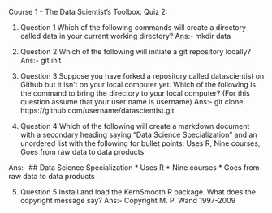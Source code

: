 Course 1 - The Data Scientist's Toolbox:
Quiz 2:

1. Question 1
Which of the following commands will create a directory called data in your current working directory?
Ans:- mkdir data

2. Question 2
Which of the following will initiate a git repository locally?
Ans:- git init

3. Question 3
Suppose you have forked a repository called datascientist on Github but it isn't on your local computer yet. Which of the following is the command to bring the directory to your local computer?
(For this question assume that your user name is username)
Ans:- git clone https://github.com/username/datascientist.git

4. Question 4
Which of the following will create a markdown document with a secondary heading saying "Data Science Specialization" and an unordered list with the following for bullet points: Uses R, Nine courses, Goes from raw data to data products

Ans:- 
## Data Science Specialization
* Uses R
* Nine courses
* Goes from raw data to data products

5. Question 5
Install and load the KernSmooth R package. What does the copyright message say?
Ans:- Copyright M. P. Wand 1997-2009
